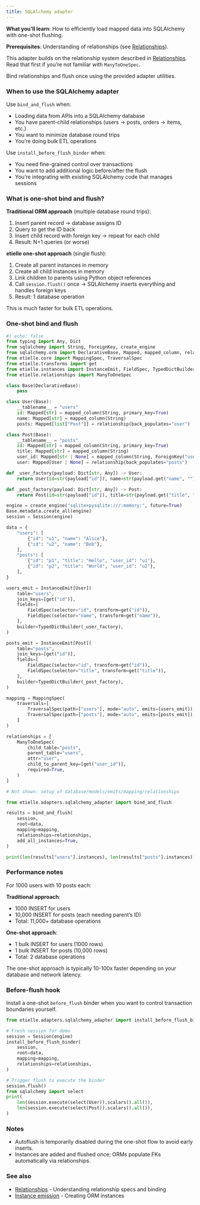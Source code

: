 ```yaml
---
title: SQLAlchemy adapter
---
```


**What you'll learn**: How to efficiently load mapped data into SQLAlchemy with one-shot flushing.

**Prerequisites**: Understanding of relationships (see [Relationships](relationships.qmd)).

This adapter builds on the relationship system described in [Relationships](relationships.qmd). Read that first if you're not familiar with `ManyToOneSpec`.

Bind relationships and flush once using the provided adapter utilities.

### When to use the SQLAlchemy adapter

Use `bind_and_flush` when:

- Loading data from APIs into a SQLAlchemy database
- You have parent-child relationships (users → posts, orders → items, etc.)
- You want to minimize database round trips
- You're doing bulk ETL operations

Use `install_before_flush_binder` when:

- You need fine-grained control over transactions
- You want to add additional logic before/after the flush
- You're integrating with existing SQLAlchemy code that manages sessions

### What is one-shot bind and flush?

**Traditional ORM approach** (multiple database round trips):

1. Insert parent record → database assigns ID
2. Query to get the ID back
3. Insert child record with foreign key → repeat for each child
4. Result: N+1 queries (or worse)

**etielle one-shot approach** (single flush):

1. Create all parent instances in memory
2. Create all child instances in memory
3. Link children to parents using Python object references
4. Call `session.flush()` once → SQLAlchemy inserts everything and handles foreign keys
5. Result: 1 database operation

This is much faster for bulk ETL operations.

### One-shot bind and flush

``` python
#| echo: false
from typing import Any, Dict
from sqlalchemy import String, ForeignKey, create_engine
from sqlalchemy.orm import DeclarativeBase, Mapped, mapped_column, relationship, Session
from etielle.core import MappingSpec, TraversalSpec
from etielle.transforms import get
from etielle.instances import InstanceEmit, FieldSpec, TypedDictBuilder
from etielle.relationships import ManyToOneSpec

class Base(DeclarativeBase):
    pass

class User(Base):
    __tablename__ = "users"
    id: Mapped[str] = mapped_column(String, primary_key=True)
    name: Mapped[str] = mapped_column(String)
    posts: Mapped[list["Post"]] = relationship(back_populates="user")

class Post(Base):
    __tablename__ = "posts"
    id: Mapped[str] = mapped_column(String, primary_key=True)
    title: Mapped[str] = mapped_column(String)
    user_id: Mapped[str | None] = mapped_column(String, ForeignKey("users.id"), nullable=True)
    user: Mapped[User | None] = relationship(back_populates="posts")

def _user_factory(payload: Dict[str, Any]) -> User:
    return User(id=str(payload["id"]), name=str(payload.get("name", "")))

def _post_factory(payload: Dict[str, Any]) -> Post:
    return Post(id=str(payload["id"]), title=str(payload.get("title", "")))

engine = create_engine("sqlite+pysqlite:///:memory:", future=True)
Base.metadata.create_all(engine)
session = Session(engine)

data = {
    "users": [
        {"id": "u1", "name": "Alice"},
        {"id": "u2", "name": "Bob"},
    ],
    "posts": [
        {"id": "p1", "title": "Hello", "user_id": "u1"},
        {"id": "p2", "title": "World", "user_id": "u2"},
    ],
}

users_emit = InstanceEmit[User](
    table="users",
    join_keys=[get("id")],
    fields=[
        FieldSpec(selector="id", transform=get("id")),
        FieldSpec(selector="name", transform=get("name")),
    ],
    builder=TypedDictBuilder(_user_factory),
)

posts_emit = InstanceEmit[Post](
    table="posts",
    join_keys=[get("id")],
    fields=[
        FieldSpec(selector="id", transform=get("id")),
        FieldSpec(selector="title", transform=get("title")),
    ],
    builder=TypedDictBuilder(_post_factory),
)

mapping = MappingSpec(
    traversals=[
        TraversalSpec(path=["users"], mode="auto", emits=[users_emit]),
        TraversalSpec(path=["posts"], mode="auto", emits=[posts_emit]),
    ]
)

relationships = [
    ManyToOneSpec(
        child_table="posts",
        parent_table="users",
        attr="user",
        child_to_parent_key=[get("user_id")],
        required=True,
    )
]
```

``` python
# Not shown: setup of database/models/emits/mapping/relationships

from etielle.adapters.sqlalchemy_adapter import bind_and_flush

results = bind_and_flush(
    session,
    root=data,
    mapping=mapping,
    relationships=relationships,
    add_all_instances=True,
)

print(len(results["users"].instances), len(results["posts"].instances))
```

### Performance notes

For 1000 users with 10 posts each:

**Traditional approach**:

- 1000 INSERT for users
- 10,000 INSERT for posts (each needing parent's ID)
- Total: 11,000+ database operations

**One-shot approach**:

- 1 bulk INSERT for users (1000 rows)
- 1 bulk INSERT for posts (10,000 rows)
- Total: 2 database operations

The one-shot approach is typically 10-100x faster depending on your database and network latency.

### Before-flush hook

Install a one-shot `before_flush` binder when you want to control transaction boundaries yourself.

``` python
from etielle.adapters.sqlalchemy_adapter import install_before_flush_binder

# Fresh session for demo
session = Session(engine)
install_before_flush_binder(
    session,
    root=data,
    mapping=mapping,
    relationships=relationships,
)

# Trigger flush to execute the binder
session.flush()
from sqlalchemy import select
print(
    len(session.execute(select(User)).scalars().all()),
    len(session.execute(select(Post)).scalars().all()),
)
```

### Notes

- Autoflush is temporarily disabled during the one-shot flow to avoid early inserts.
- Instances are added and flushed once; ORMs populate FKs automatically via relationships.

### See also

- [Relationships](relationships.qmd) - Understanding relationship specs and binding
- [Instance emission](instance-emission.qmd) - Creating ORM instances
